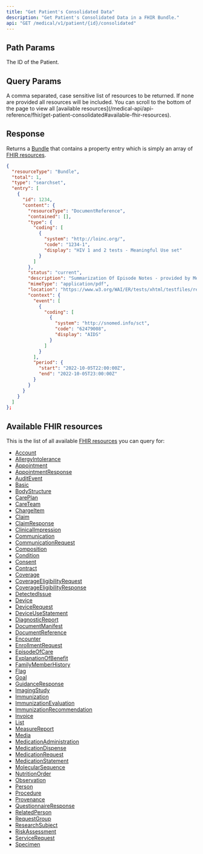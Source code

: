 ```yaml
---
title: "Get Patient's Consolidated Data"
description: "Get Patient's Consolidated Data in a FHIR Bundle."
api: "GET /medical/v1/patient/{id}/consolidated"
---
```


## Path Params

<ParamField path="id" type="string" required>
  The ID of the Patient.
</ParamField>

## Query Params

<ParamField query="resources" type="string" optional>
  A comma separated, case sensitive list of resources to be returned. If none are provided all
  resources will be included.
</ParamField>

<Info>
  You can scroll to the bottom of the page to view all [available
  resources](/medical-api/api-reference/fhir/get-patient-consolidated#available-fhir-resources).
</Info>

## Response

Returns a [Bundle](/medical-api/fhir/resources/bundle) that contains a property entry which is simply an array of [FHIR resources](/medical-api/fhir/resources).

```json
{
  "resourceType": "Bundle",
  "total": 1,
  "type": "searchset",
  "entry": [
    {
      "id": 1234,
      "content": {
        "resourceType": "DocumentReference",
        "contained": [],
        "type": {
          "coding": [
            {
              "system": "http://loinc.org/",
              "code": "1234-1",
              "display": "HIV 1 and 2 tests - Meaningful Use set"
            }
          ]
        },
        "status": "current",
        "description": "Summarization Of Episode Notes - provided by Metriport",
        "mimeType": "application/pdf",
        "location": "https://www.w3.org/WAI/ER/tests/xhtml/testfiles/resources/pdf/dummy.pdf",
        "context": {
          "event": [
            {
              "coding": [
                {
                  "system": "http://snomed.info/sct",
                  "code": "62479008",
                  "display": "AIDS"
                }
              ]
            }
          ],
          "period": {
            "start": "2022-10-05T22:00:00Z",
            "end": "2022-10-05T23:00:00Z"
          }
        }
      }
    }
  ]
};
```

## Available FHIR resources

This is the list of all available [FHIR resources](/medical-api/fhir/resources) you can query for:

- [Account](/medical-api/fhir/resources/account)
- [AllergyIntolerance](/medical-api/fhir/resources/allergyintolerance)
- [Appointment](/medical-api/fhir/resources/appointment)
- [AppointmentResponse](/medical-api/fhir/resources/appointmentresponse)
- [AuditEvent](/medical-api/fhir/resources/auditevent)
- [Basic](/medical-api/fhir/resources/basic)
- [BodyStructure](/medical-api/fhir/resources/bodystructure)
- [CarePlan](/medical-api/fhir/resources/careplan)
- [CareTeam](/medical-api/fhir/resources/careteam)
- [ChargeItem](/medical-api/fhir/resources/chargeitem)
- [Claim](/medical-api/fhir/resources/claim)
- [ClaimResponse](/medical-api/fhir/resources/claimresponse)
- [ClinicalImpression](/medical-api/fhir/resources/clinicalimpression)
- [Communication](/medical-api/fhir/resources/communication)
- [CommunicationRequest](/medical-api/fhir/resources/communicationrequest)
- [Composition](/medical-api/fhir/resources/composition)
- [Condition](/medical-api/fhir/resources/condition)
- [Consent](/medical-api/fhir/resources/consent)
- [Contract](/medical-api/fhir/resources/contract)
- [Coverage](/medical-api/fhir/resources/coverage)
- [CoverageEligibilityRequest](/medical-api/fhir/resources/coverageeligibilityrequest)
- [CoverageEligibilityResponse](/medical-api/fhir/resources/coverageeligibilityresponse)
- [DetectedIssue](/medical-api/fhir/resources/detectedissue)
- [Device](/medical-api/fhir/resources/device)
- [DeviceRequest](/medical-api/fhir/resources/devicerequest)
- [DeviceUseStatement](/medical-api/fhir/resources/deviceusestatement)
- [DiagnosticReport](/medical-api/fhir/resources/diagnosticreport)
- [DocumentManifest](/medical-api/fhir/resources/documentmanifest)
- [DocumentReference](/medical-api/fhir/resources/documentreference)
- [Encounter](/medical-api/fhir/resources/encounter)
- [EnrollmentRequest](/medical-api/fhir/resources/enrollmentrequest)
- [EpisodeOfCare](/medical-api/fhir/resources/episodeofcare)
- [ExplanationOfBenefit](/medical-api/fhir/resources/explanationofbenefit)
- [FamilyMemberHistory](/medical-api/fhir/resources/familymemberhistory)
- [Flag](/medical-api/fhir/resources/flag)
- [Goal](/medical-api/fhir/resources/goal)
- [GuidanceResponse](/medical-api/fhir/resources/guidanceresponse)
- [ImagingStudy](/medical-api/fhir/resources/imagingstudy)
- [Immunization](/medical-api/fhir/resources/immunization)
- [ImmunizationEvaluation](/medical-api/fhir/resources/immunizationevaluation)
- [ImmunizationRecommendation](/medical-api/fhir/resources/immunizationrecommendation)
- [Invoice](/medical-api/fhir/resources/invoice)
- [List](/medical-api/fhir/resources/list)
- [MeasureReport](/medical-api/fhir/resources/measurereport)
- [Media](/medical-api/fhir/resources/media)
- [MedicationAdministration](/medical-api/fhir/resources/medicationadministration)
- [MedicationDispense](/medical-api/fhir/resources/medicationdispense)
- [MedicationRequest](/medical-api/fhir/resources/medicationrequest)
- [MedicationStatement](/medical-api/fhir/resources/medicationstatement)
- [MolecularSequence](/medical-api/fhir/resources/molecularsequence)
- [NutritionOrder](/medical-api/fhir/resources/nutritionorder)
- [Observation](/medical-api/fhir/resources/observation)
- [Person](/medical-api/fhir/resources/person)
- [Procedure](/medical-api/fhir/resources/procedure)
- [Provenance](/medical-api/fhir/resources/provenance)
- [QuestionnaireResponse](/medical-api/fhir/resources/questionnaireresponse)
- [RelatedPerson](/medical-api/fhir/resources/relatedperson)
- [RequestGroup](/medical-api/fhir/resources/requestgroup)
- [ResearchSubject](/medical-api/fhir/resources/researchsubject)
- [RiskAssessment](/medical-api/fhir/resources/riskassessment)
- [ServiceRequest](/medical-api/fhir/resources/servicerequest)
- [Specimen](/medical-api/fhir/resources/specimen)
